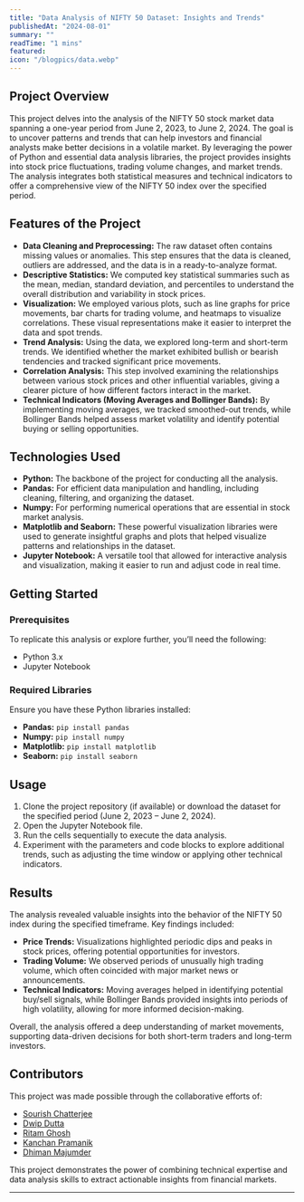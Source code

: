 ```yaml
---
title: "Data Analysis of NIFTY 50 Dataset: Insights and Trends"
publishedAt: "2024-08-01"
summary: ""
readTime: "1 mins"
featured: 
icon: "/blogpics/data.webp"
---
```


## Project Overview
This project delves into the analysis of the NIFTY 50 stock market data spanning a one-year period from June 2, 2023, to June 2, 2024. The goal is to uncover patterns and trends that can help investors and financial analysts make better decisions in a volatile market. By leveraging the power of Python and essential data analysis libraries, the project provides insights into stock price fluctuations, trading volume changes, and market trends. The analysis integrates both statistical measures and technical indicators to offer a comprehensive view of the NIFTY 50 index over the specified period.

## Features of the Project
- **Data Cleaning and Preprocessing:** The raw dataset often contains missing values or anomalies. This step ensures that the data is cleaned, outliers are addressed, and the data is in a ready-to-analyze format.
- **Descriptive Statistics:** We computed key statistical summaries such as the mean, median, standard deviation, and percentiles to understand the overall distribution and variability in stock prices.
- **Visualization:** We employed various plots, such as line graphs for price movements, bar charts for trading volume, and heatmaps to visualize correlations. These visual representations make it easier to interpret the data and spot trends.
- **Trend Analysis:** Using the data, we explored long-term and short-term trends. We identified whether the market exhibited bullish or bearish tendencies and tracked significant price movements.
- **Correlation Analysis:** This step involved examining the relationships between various stock prices and other influential variables, giving a clearer picture of how different factors interact in the market.
- **Technical Indicators (Moving Averages and Bollinger Bands):** By implementing moving averages, we tracked smoothed-out trends, while Bollinger Bands helped assess market volatility and identify potential buying or selling opportunities.

## Technologies Used
- **Python:** The backbone of the project for conducting all the analysis.
- **Pandas:** For efficient data manipulation and handling, including cleaning, filtering, and organizing the dataset.
- **Numpy:** For performing numerical operations that are essential in stock market analysis.
- **Matplotlib and Seaborn:** These powerful visualization libraries were used to generate insightful graphs and plots that helped visualize patterns and relationships in the dataset.
- **Jupyter Notebook:** A versatile tool that allowed for interactive analysis and visualization, making it easier to run and adjust code in real time.

## Getting Started
### Prerequisites
To replicate this analysis or explore further, you’ll need the following:
- Python 3.x
- Jupyter Notebook

### Required Libraries
Ensure you have these Python libraries installed:
- **Pandas:** `pip install pandas`
- **Numpy:** `pip install numpy`
- **Matplotlib:** `pip install matplotlib`
- **Seaborn:** `pip install seaborn`

## Usage
1. Clone the project repository (if available) or download the dataset for the specified period (June 2, 2023 – June 2, 2024).
2. Open the Jupyter Notebook file.
3. Run the cells sequentially to execute the data analysis.
4. Experiment with the parameters and code blocks to explore additional trends, such as adjusting the time window or applying other technical indicators.

## Results
The analysis revealed valuable insights into the behavior of the NIFTY 50 index during the specified timeframe. Key findings included:
- **Price Trends:** Visualizations highlighted periodic dips and peaks in stock prices, offering potential opportunities for investors.
- **Trading Volume:** We observed periods of unusually high trading volume, which often coincided with major market news or announcements.
- **Technical Indicators:** Moving averages helped in identifying potential buy/sell signals, while Bollinger Bands provided insights into periods of high volatility, allowing for more informed decision-making.
  
Overall, the analysis offered a deep understanding of market movements, supporting data-driven decisions for both short-term traders and long-term investors.

## Contributors
This project was made possible through the collaborative efforts of:
- [Sourish Chatterjee](https://www.linkedin.com/in/sourish-chatterjee/)
- [Dwip Dutta](https://www.linkedin.com/in/dwip-dutta-30b88a255/)
- [Ritam Ghosh](https://www.linkedin.com/in/ritam-ghosh-377959225/)
- [Kanchan Pramanik](https://www.linkedin.com/in/kanchan-pramanik-70381028a)
- [Dhiman Majumder](https://in.linkedin.com/in/dhiman-majumder-b7269a28a)

This project demonstrates the power of combining technical expertise and data analysis skills to extract actionable insights from financial markets.



---
